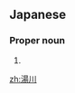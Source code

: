 ==Japanese==
{{ja-kanjitab|ゆ|かわ|yomi=k}}

===Proper noun===
{{ja-pos|proper|ゆかわ}}

# {{surname|lang=ja|sort=ゆかわ}}

[[zh:湯川]]